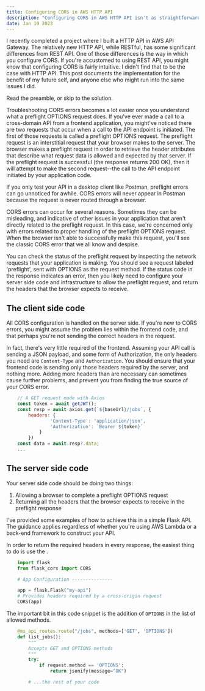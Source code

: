 ```yaml
---
title: Configuring CORS in AWS HTTP API
description: "Configuring CORS in AWS HTTP API isn't as straightforward as you might imagine. This post covers one method of implementation."
date: Jan 19 2023
---
```


I recently completed a project where I built a HTTP API in AWS API Gateway. The relatively new HTTP API,
while RESTful, has some significant differences from REST API. One of those differences is the way in which you
configure CORS. If you're accustomed to using REST API, you might know that configuring CORS is fairly intuitive.
I didn't find that to be the case with HTTP API. This post documents the implementation for the benefit of my
future self, and anyone else who might run into the same issues I did.

Read the preamble, or skip to the solution.

Troubleshooting CORS errors becomes a lot easier once you understand what a preflight OPTIONS request does.
If you've ever made a call to a cross-domain API from a frontend application, you might've noticed there are
two requests that occur when a call to the API endpoint is initiated. The first of those requests is called a preflight
OPTIONS request. The preflight request is an interstitial request that your browser makes to the server. The browser
makes a preflight request in order to retrieve the header attributes that describe what request data is allowed and
expected by that server. If the preflight request is successful (the response returns 200 OK), then it will attempt
to make the second request--the call to the API endpoint initiated by your application code.

If you only test your API in a desktop client like Postman, preflight errors can go unnoticed for awhile. CORS errors
will never appear in Postman because the request is never routed through a browser.

CORS errors can occur for several reasons. Sometimes they can be misleading, and indicative of other issues in your
application that aren't directly related to the preflight request. In this case, we're concerned only with errors
related to proper handling of the preflight OPTIONS request. When the browser isn't able to successfully make this
request, you'll see the classic CORS error that we all know and despise.

You can check the status of the preflight request by inspecting the network requests that your application is making.
You should see a request labeled 'preflight', sent with OPTIONS as the request method. If the status code in the
response indicates an error, then you likely need to configure your server side code and infrastructure to allow the
preflight request, and return the headers that the browser expects to receive.

## The client side code

All CORS configuration is handled on the server side. If you're new to CORS errors, you might assume the problem lies
within the frontend code, and that perhaps you're not sending the correct headers in the request.

In fact, there's very little required of the frontend. Assuming your API call is sending a JSON payload, and some
form of Authorization, the only headers you need are `Content-Type` and `Authorization`. You should ensure that
your frontend code is sending only those headers required by the server, and nothing more. Adding more headers than
are necessary can sometimes cause further problems, and prevent you from finding the true source of your CORS error.

```js
    // A GET request made with Axios
    const token = await getJWT();
    const resp = await axios.get(`${baseUrl}/jobs`, {
        headers: {
                'Content-Type': 'application/json',
                'Authorization': `Bearer ${token}`
            }
        })
    const data = await resp?.data;
    ...
```

## The server side code

Your server side code should be doing two things:
1. Allowing a browser to complete a preflight OPTIONS request
2. Returning all the headers that the browser expects to receive in the preflight response

I've provided some examples of how to achieve this in a simple Flask API. The guidance applies regardless of whether
you're using AWS Lambda or a back-end framework to construct your API.

In order to return the required headers in every response, the easiest thing to do is use the .

```python
    import flask
    from flask_cors import CORS

    # App Configuration ---------------

    app = flask.Flask("my-api")
    # Provides headers required by a cross-origin request
    CORS(app)
```

The important bit in this code snippet is the addition of `OPTIONS` in the list of allowed methods.

```python
    @ms_api_routes.route("/jobs", methods=['GET', 'OPTIONS'])
    def list_jobs():
        """
        Accepts GET and OPTIONS methods
        """
        try:
            if request.method == 'OPTIONS':
                return jsonify(message="OK")

        # ...the rest of your code
```


